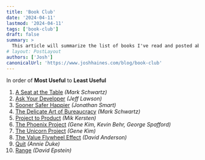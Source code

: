 ```yaml
---
title: 'Book Club'
date: '2024-04-11'
lastmod: '2024-04-11'
tags: ['book-club']
draft: false
summary: >
  This article will summarize the list of books I've read and posted about.  It will contain links to all the books in order of Most Useful to Least Useful.
# layout: PostLayout
authors: ['Josh']
canonicalUrl: 'https://www.joshhaines.com/blog/book-club'
---
```


In order of **Most Useful** to **Least Useful**

1. [A Seat at the Table](/blog/book-club/seat-at-the-table) _(Mark Schwartz)_
1. [Ask Your Developer](/blog/book-club/ask-your-developer) _(Jeff Lawson)_
1. [Sooner Safer Happier](/blog/book-club/sooner-safer-happier) _(Jonathan Smart)_
1. [The Delicate Art of Bureaucracy](/blog/book-club/delicate-art-of-bureaucracy) _(Mark Schwartz)_
1. [Project to Product](/blog/book-club/project-to-product) _(Mik Kersten)_
1. [The Phoenix Project](/blog/book-club/phoenix-project) _(Gene Kim, Kevin Behr, George Spafford)_
1. [The Unicorn Project](/blog/book-club/unicorn-project) _(Gene Kim)_
1. [The Value Flywheel Effect](/blog/book-club/value-flywheel-effect) _(David Anderson)_
1. [Quit](/blog/book-club/quit) _(Annie Duke)_
1. [Range](/blog/book-club/range) _(David Epstein)_
